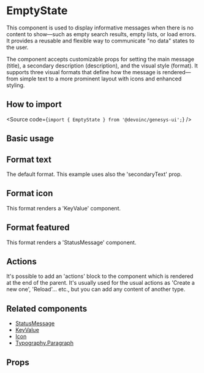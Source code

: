 

<Meta of={Stories} />

# EmptyState

This component is used to display informative messages when there is no content to show—such as empty search
results, empty lists, or load errors. It provides a reusable and flexible way to communicate
"no data" states to the user.

The component accepts customizable props for setting the main message (title), a secondary description (description),
and the visual style (format). It supports three visual formats that define how the message is rendered—from simple text
to a more prominent layout with icons and enhanced styling.

## How to import

<Source code={`import { EmptyState } from '@devoinc/genesys-ui';`} />

## Basic usage

<Canvas of={Stories.Playground} />

## Format text

The default format. This example uses also the 'secondaryText' prop.

<Canvas of={Stories.TextFormat} />

## Format icon

This format renders a 'KeyValue' component.

<Canvas of={Stories.IconFormat} />

## Format featured

This format renders a 'StatusMessage' component.

<Canvas of={Stories.FeaturedFormat} />

## Actions

It's possible to add an 'actions' block to the component which is rendered at the end of the parent. It's usually used
for the usual actions as 'Create a new one', 'Reload'... etc., but you can add any content of another type.

<Canvas of={Stories.WithActions} />

## Related components

- [StatusMessage](?path=/docs/components-feedback-statusmessage--overview)
- [KeyValue](?path=/docs/components-feedback-keyvalue--overview)
- [Icon](?path=/docs/components-feedback-icon--overview)
- [Typography.Paragraph](?path=/docs/components-text-typography-components-block-paragraph-overview--overview)

## Props

<ArgTypes of={Stories} />
